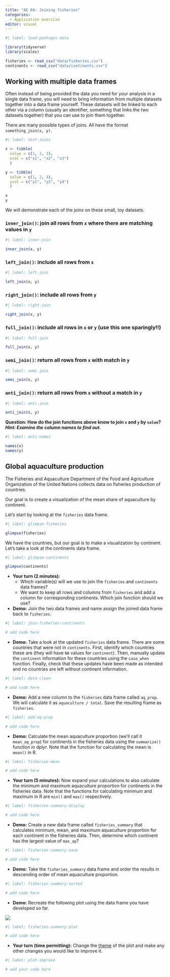 ```yaml
---
title: "AE 04: Joining fisheries"
categories: 
  - Application exercise
editor: visual
---
```


```r
#| label: load-packages-data

library(tidyverse)
library(scales)

fisheries <- read_csv("data/fisheries.csv")
continents <- read_csv("data/continents.csv")
```

## Working with multiple data frames

Often instead of being provided the data you need for your analysis in a single data frame, you will need to bring information from multiple datasets together into a data frame yourself. These datasets will be linked to each other via a column (usually an identifier, something that links the two datasets together) that you can use to join them together.

There are many possible types of joins. All have the format `something_join(x, y)`.

```r
#| label: test-joins

x <- tibble(
  value = c(1, 2, 3),
  xcol = c("x1", "x2", "x3")
  )

y <- tibble(
  value = c(1, 2, 4),
  ycol = c("y1", "y2", "y4")
  )

x
y
```

We will demonstrate each of the joins on these small, toy datasets.

### `inner_join()`: join all rows from `x` where there are matching values in `y`

```r
#| label: inner-join

inner_join(x, y)
```

### `left_join()`: include all rows from `x`

```r
#| label: left-join

left_join(x, y)
```

### `right_join()`: include all rows from `y`

```r
#| label: right-join

right_join(x, y)
```

### `full_join()`: include all rows in `x` or `y` (use this one sparingly!!)

```r
#| label: full-join

full_join(x, y)
```

### `semi_join()`: return all rows from `x` with match in `y`

```r
#| label: semi-join

semi_join(x, y)
```

### `anti_join()`: return all rows from `x` without a match in `y`

```r
#| label: anti-join

anti_join(x, y)
```

**Question: How do the join functions above know to join `x` and `y` by `value`? *Hint: Examine the column names to find out.***

```r
#| label: anti-names

names(x)
names(y)
```

## Global aquaculture production

The Fisheries and Aquaculture Department of the Food and Agriculture Organization of the United Nations collects data on fisheries production of countries.

Our goal is to create a visualization of the mean share of aquaculture by continent.

Let's start by looking at the `fisheries` data frame.

```r
#| label: glimpse-fisheries

glimpse(fisheries)
```

We have the countries, but our goal is to make a visualization by continent. Let's take a look at the continents data frame.

```r
#| label: glimpse-continents

glimpse(continents)
```

-   **Your turn (2 minutes):**
    -   Which variable(s) will we use to join the `fisheries` and `continents` data frames?
    -   We want to keep all rows and columns from `fisheries` and add a column for corresponding continents. Which join function should we use?
-   **Demo:** Join the two data frames and name assign the joined data frame back to `fisheries`.

```r
#| label: join-fisheries-continents

# add code here
```

-   **Demo:** Take a look at the updated `fisheries` data frame. There are some countries that were not in `continents`. First, identify which countries these are (they will have `NA` values for `continent`). Then, manually update the `continent` information for these countries using the `case_when` function. Finally, check that these updates have been made as intended and no countries are left without continent information.

```r
#| label: data-clean

# add code here
```

-   **Demo:** Add a new column to the `fisheries` data frame called `aq_prop`. We will calculate it as `aquaculture / total`. Save the resulting frame as `fisheries`.

```r
#| label: add-aq-prop

# add code here
```

-   **Demo:** Calculate the mean aquaculture proportion (we'll call it `mean_aq_prop`) for continents in the fisheries data using the `summarize()` function in dplyr. Note that the function for calculating the mean is `mean()` in R.

```r
#| label: fisheries-mean

# add code here
```

-   **Your turn (5 minutes):** Now expand your calculations to also calculate the minimum and maximum aquaculture proportion for continents in the fisheries data. Note that the functions for calculating minimum and maximum in R are `min()` and `max()` respectively.

```r
#| label: fisheries-summary-display

# add code here 
```

-   **Demo:** Create a new data frame called `fisheries_summary` that calculates minimum, mean, and maximum aquaculture proportion for each continent in the fisheries data. Then, determine which continent has the largest value of `max_ap`?

```r
#| label: fisheries-summary-save

# add code here
```

-   **Demo:** Take the `fisheries_summary` data frame and order the results in descending order of mean aquaculture proportion.

```r
#| label: fisheries-summary-sorted

# add code here
```

-   **Demo:** Recreate the following plot using the data frame you have developed so far.

![](images/aquaculture-production-by-continent.png){fig-align="center"}

```r
#| label: fisheries-summary-plot

# add code here
```

-   **Your turn (time permitting):** Change the [theme](https://ggplot2.tidyverse.org/reference/ggtheme.html) of the plot and make any other changes you would like to improve it.

```r
#| label: plot-improve

# add your code here
```
